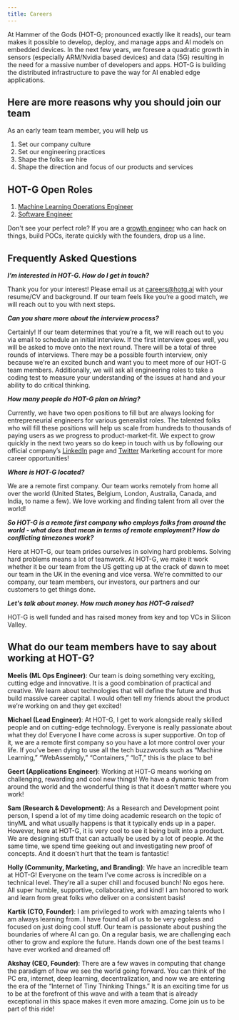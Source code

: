 ```yaml
---
title: Careers
---
```


At Hammer of the Gods (HOT-G; pronounced exactly like it reads), our team makes it possible to develop, deploy, and manage apps and AI models on embedded devices. In the next few years, we foresee a quadratic growth in sensors (especially ARM/Nvidia based devices) and data (5G) resulting in the need for a massive number of developers and apps. HOT-G is building the distributed infrastructure to pave the way for AI enabled edge applications. 


## Here are more reasons why you should join our team

As an early team team member, you will help us

1. Set our company culture
2. Set our engineering practices 
3. Shape the folks we hire
4. Shape the direction and focus of our products and services


## HOT-G Open Roles

1. [Machine Learning Operations Engineer](https://angel.co/company/hammer-of-the-gods/jobs/1490650-ml-ops-engineer)
2. [Software Engineer](https://angel.co/company/hammer-of-the-gods/jobs/1490652-software-engineer)

Don't see your perfect role? If you are a [growth engineer](https://www.atlassian.com/engineering/what-does-a-product-growth-engineer-work-on) who can hack on things, build POCs, iterate quickly with the founders, drop us a line.

[//]: # "3. Sales Engineer"  
[//]: # "4. Product & Sales"  
[//]: # "5. Community & Engineering" 


## Frequently Asked Questions

**_I’m interested in HOT-G. How do I get in touch?_** 

Thank you for your interest! Please email us at careers@hotg.ai with your resume/CV and background. If our team feels like you’re a good match, we will reach out to you with next steps. 

**_Can you share more about the interview process?_**

Certainly! If our team determines that you’re a fit, we will reach out to you via email to schedule an initial interview. If the first interview goes well, you will be asked to move onto the next round. There will be a total of three rounds of interviews. There may be a possible fourth interview, only because we’re an excited bunch and want you to meet more of our HOT-G team members. Additionally, we will ask all engineering roles to take a coding test to measure your understanding of the issues at hand and your ability to do critical thinking.

**_How many people do HOT-G plan on hiring?_** 

Currently, we have two open positions to fill but are always looking for entrepreneurial engineers for various generalist roles. The talented folks who will fill these positions will help us scale from hundreds to thousands of paying users as we progress to product-market-fit. We expect to grow quickly in the next two years so do keep in touch with us by following our official company’s [LinkedIn](https://www.linkedin.com/company/hotg-ai) page and [Twitter](https://twitter.com/hotg_ai) Marketing account for more career opportunities! 

**_Where is HOT-G located?_**

We are a remote first company. Our team works remotely from home all over the world (United States, Belgium, London, Australia, Canada, and India, to name a few). We love working and finding talent from all over the world! 

**_So HOT-G is a remote first company who employs folks from around the world - what does that mean in terms of remote employment? How do conflicting timezones work?_**

Here at HOT-G, our team prides ourselves in solving hard problems. Solving hard problems means a lot of teamwork. At HOT-G, we make it work whether it be our team from the US getting up at the crack of dawn to meet our team in the UK in the evening and vice versa. We’re committed to our company, our team members, our investors, our partners and our customers to get things done. 

**_Let's talk about money. How much money has HOT-G raised?_**

HOT-G is well funded and has raised money from key and top VCs in Silicon Valley.

## What do our team members have to say about working at HOT-G?

**Meelis (ML Ops Engineer)**: Our team is doing something very exciting, cutting edge and innovative. It is a good combination of practical and creative. We learn about technologies that will define the future and thus build massive career capital. I would often tell my friends about the product we’re working on and they get excited! 

**Michael (Lead Engineer)**: At HOT-G, I get to work alongside really skilled people and on cutting-edge technology. Everyone is really passionate about what they do! Everyone I have come across is super supportive. On top of it, we are a remote first company so you have a lot more control over your life. If you’ve been dying to use all the tech buzzwords such as “Machine Learning,” “WebAssembly,” “Containers,” “IoT,” this is the place to be! 

**Geert (Applications Engineer)**: Working at HOT-G means working on challenging, rewarding and cool new things! We have a dynamic team from around the world and the wonderful thing is that it doesn’t matter where you work!

**Sam (Research & Development)**: As a Research and Development point person, I spend a lot of my time doing academic research on the topic of tinyML and what usually happens is that it typically ends up in a paper. However, here at HOT-G, it is very cool to see it being built into a product. We are designing stuff that can actually be used by a lot of people. At the same time, we spend time geeking out and investigating new proof of concepts. And it doesn’t hurt that the team is fantastic!

**Holly (Community, Marketing, and Branding)**: We have an incredible team at HOT-G! Everyone on the team I’ve come across is incredible on a technical level. They’re all a super chill and focused bunch! No egos here. All super humble, supportive, collaborative, and kind! I am honored to work and learn from great folks who deliver on a consistent basis! 

**Kartik (CTO, Founder)**:  I am privileged to work with amazing talents who I am always learning from. I have found all of us to be very egoless and focused on just doing cool stuff. Our team is passionate about pushing the boundaries of where AI can go. On a regular basis, we are challenging each other to grow and explore the future. Hands down one of the best teams I have ever worked and dreamed of! 

**Akshay (CEO, Founder)**: There are a few waves in computing that change the paradigm of how we see the world going forward. You can think of the PC era, internet, deep learning, decentralization, and now we are entering the era of the “Internet of Tiny Thinking Things.” It is an exciting time for us to be at the forefront of this wave and with a team that is already exceptional in this space makes it even more amazing. Come join us to be part of this ride!

